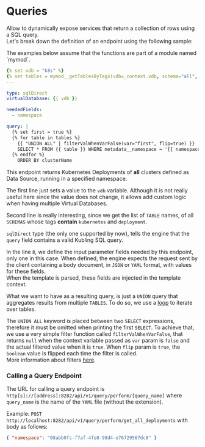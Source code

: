 
# Queries
Allow to dynamically expose services that return a collection of rows using a SQL query.<br/>
Let's break down the definition of an endpoint using the following sample:

<Callout type="info">
  The examples below assume that the functions are part of a module named `mymod`.
</Callout>

```yaml showLineNumbers copy
{% set vdb = "k8s" %}
{% set tables = mymod__getTablesByTags(vdb=_context.vdb, schema="all", tags="kubernetes;deployment") %}
---

type: sqlDirect
virtualDatabase: {{ vdb }}

neededFields:
  - namespace

query: |
  {% set first = true %}
  {% for table in tables %}
    {{ "UNION ALL" | filterValWhenVarFalse(var="first", flip=true) }}
    SELECT * FROM {{ table }} WHERE metadata__namespace = '{{ namespace }}'
  {% endfor %}
    ORDER BY clusterName
```

This endpoint returns Kubernetes Deployments of **all** clusters defined as Data Source, running in a specified namespace.

The first line just sets a value to the `vdb` variable. Although it is not really useful here since the value does not change, it allows add custom logic when
having multiple Virtual Databases.

Second line is really interesting, since we get the list of `TABLE` names, of all `SCHEMAS` whose tags **contain** `kubernetes` and `deployment`.

`sqlDirect` type (the only one supported by now), tells the engine that the `query` field contains a valid Kubling SQL query.

In the line `8`, we define the input parameter fields needed by this endpoint, only one in this case. When defined, the engine expects the request sent by the client containing
a body document, in `JSON` or `YAML` format, with values for these fields.<br/>
When the template is parsed, these fields are injected in the template context.

What we want to have as a resulting query, is just a `UNION` query that aggregates results from multiple `TABLES`. To do so, we use a 
[loop](/template#for-loop) to iterate over tables.

The `UNION ALL` keyword is placed between two `SELECT` expressions, therefore it must be omitted when printing the first `SELECT`. To achieve that, we use a 
very simple filter function called `filterValWhenVarFalse`, that returns `null` when the context variable passed as `var` param  is `false` and the actual filtered
value when it is `true`. When `flip` param is `true`, the `boolean` value is flipped each time the filter is called.<br/>
More information about filters [here](/template#filters).

### Calling a Query Endpoint
The URL for calling a query endpoint is `http[s]://[address]:8282/api/v1/query/perform/[query_name]` where `query_name` is the name of the `YAML` file (without the extension).

Example: `POST` `http://localhost:8282/api/v1/query/perform/get_all_deployments` with body as follows:
```json copy
{ "namespace": "08abb0fc-f7af-4fe8-98d4-e76729567dc8" }
```